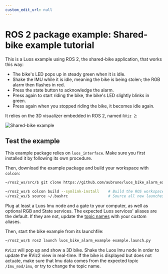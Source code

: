 ```yaml
---
custom_edit_url: null
---
```



# ROS 2 package example: Shared-bike example tutorial

This is a Luos example using ROS 2, the shared-bike application, that works this way:

- The bike's LED pops up in steady green when it is idle.
- Shake the IMU while it is idle, meaning the bike is being stolen; the RGB alarm then flashes in red.
- Press the state button to acknowledge the alarm.
- Press again to start riding the bike, the bike's LED slightly blinks in green.
- Press again when you stopped riding the bike, it becomes idle again.

It relies on the 3D visualizer embedded in ROS 2, named `RViz 2`:

![Shared-bike example](https://raw.githubusercontent.com/aubrune/luos_bike_alarm_example/master/doc/img/rviz.png)

## Test the example

This example package relies on `luos_interface`. Make sure you first installed it by following its own procedure.

Then, download the example package and build your workspace with `colcon`:

```bash
~/ros2_ws/src/$ git clone https://github.com/aubrune/luos_bike_alarm_example.git

~/ros2_ws/$ colcon build --symlink-install    # Build the ROS workspace
~/ros2_ws/$ source ~/.bashrc                  # Source all new launches messages and resources
```

Plug at least a Luos Imu node and a gate to your computer, as well as optional RGB and State services. The expected Luos services' aliases are the default. If they are not, update the <a href="https://github.com/aubrune/luos_bike_alarm_example/blob/master/luos_bike_alarm_example/bike_alarm.py#L12-L15" target="_blank">topic names<IconExternalLink width="10"></IconExternalLink></a> with your custom aliases.

Then, start the bike example from its launchfile:

```bash
~/ros2_ws/$ ros2 launch luos_bike_alarm_example example.launch.py
```

`RViz2` will pop up and show a 3D bike. Shake the Luos Imu node in order to update the RViz2 view in real-time. If the bike is displayed but does not actuate, make sure that Imu data comes from the expected topic `/Imu_mod/imu`, or try to change the topic name.
